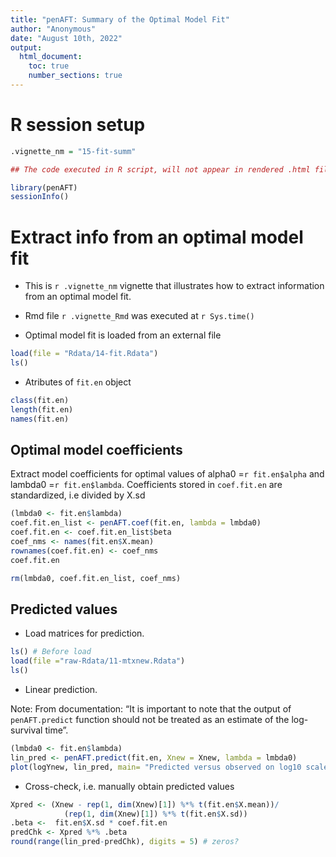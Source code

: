 ```yaml
---
title: "penAFT: Summary of the Optimal Model Fit"
author: "Anonymous"
date: "August 10th, 2022"
output: 
  html_document:
    toc: true
    number_sections: true
---
```



# R session setup

```r
.vignette_nm = "15-fit-summ"
```

```r
## The code executed in R script, will not appear in rendered .html file
```

```r
library(penAFT)
sessionInfo()
```

# Extract info from an optimal model fit 

* This is `r .vignette_nm` vignette that illustrates how to extract information from an optimal model fit.
* Rmd file `r .vignette_Rmd` was executed at `r Sys.time()`


* Optimal model fit is loaded from an external file

```r
load(file = "Rdata/14-fit.Rdata")
ls()
```

* Atributes of `fit.en` object

```r
class(fit.en)
length(fit.en)
names(fit.en)
```


## Optimal model coefficients

Extract model coefficients for optimal values of alpha0 =`r fit.en$alpha` and lambda0 =`r fit.en$lambda`.
Coefficients stored in `coef.fit.en` are standardized, i.e divided by X.sd

```r
(lmbda0 <- fit.en$lambda)
coef.fit.en_list <- penAFT.coef(fit.en, lambda = lmbda0)
coef.fit.en <- coef.fit.en_list$beta
coef_nms <- names(fit.en$X.mean)
rownames(coef.fit.en) <- coef_nms
coef.fit.en

rm(lmbda0, coef.fit.en_list, coef_nms)
```

## Predicted values 

* Load matrices for prediction.

```r
ls() # Before load
load(file ="raw-Rdata/11-mtxnew.Rdata")
ls() 
```

* Linear prediction.

Note: From documentation: "It is important to note that the output of `penAFT.predict` function should
not be treated as an estimate of the log-survival time".

```r
(lmbda0 <- fit.en$lambda)
lin_pred <- penAFT.predict(fit.en, Xnew = Xnew, lambda = lmbda0)
plot(logYnew, lin_pred, main= "Predicted versus observed on log10 scale")
```

* Cross-check, i.e. manually obtain predicted values

```r
Xpred <- (Xnew - rep(1, dim(Xnew)[1]) %*% t(fit.en$X.mean))/
            (rep(1, dim(Xnew)[1]) %*% t(fit.en$X.sd))
.beta <-  fit.en$X.sd * coef.fit.en            
predChk <- Xpred %*% .beta
round(range(lin_pred-predChk), digits = 5) # zeros?
```
